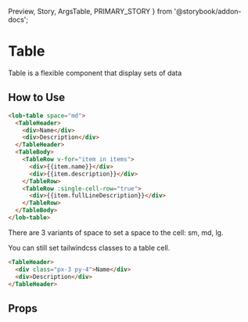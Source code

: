  Preview,
  Story,
  ArgsTable,
  PRIMARY_STORY
} from '@storybook/addon-docs';

# Table

Table is a flexible component that display sets of data

<Preview>
  <Story id="components-table--simple-table" />
</Preview>

## How to Use

```html
<lob-table space="md">
  <TableHeader>
    <div>Name</div>
    <div>Description</div>
  </TableHeader>
  <TableBody>
    <TableRow v-for="item in items">
      <div>{{item.name}}</div>
      <div>{{item.description}}</div>
    </TableRow>
    <TableRow :single-cell-row="true">
      <div>{{item.fullLineDescription}}</div>
    </TableRow>
  </TableBody>
</lob-table>
```

There are 3 variants of space to set a space to the cell: sm, md, lg.

You can still set tailwindcss classes to a table cell.

```html
<TableHeader>
  <div class="px-3 py-4">Name</div>
  <div>Description</div>
</TableHeader>
```

## Props

<ArgsTable story={PRIMARY_STORY} />
